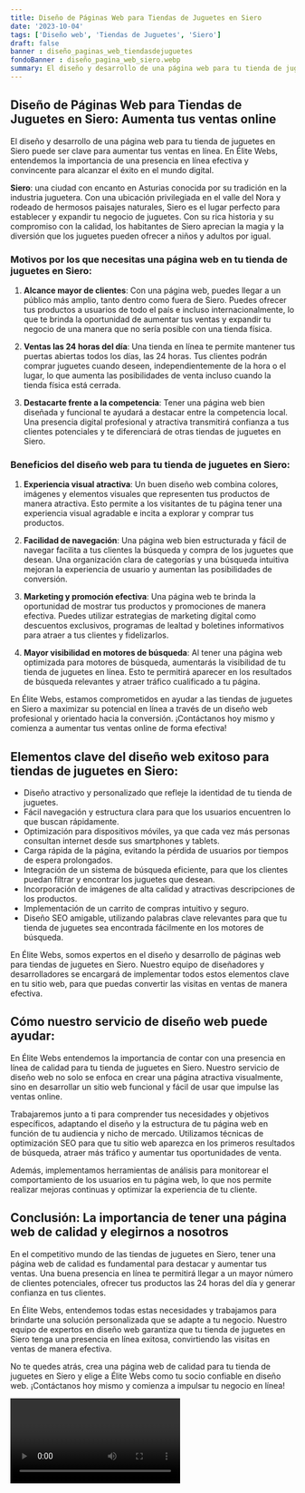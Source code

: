 ```yaml
---
title: Diseño de Páginas Web para Tiendas de Juguetes en Siero
date: '2023-10-04'
tags: ['Diseño web', 'Tiendas de Juguetes', 'Siero']
draft: false
banner : diseño_paginas_web_tiendasdejuguetes
fondoBanner : diseño_pagina_web_siero.webp
summary: El diseño y desarrollo de una página web para tu tienda de juguetes en Siero puede ser clave para aumentar tus ventas en línea. En Élite Webs, entendemos la importancia de una presencia en línea efectiva y convincente para alcanzar el éxito en el mundo digital.
---
```


## **Diseño de Páginas Web para Tiendas de Juguetes en Siero: Aumenta tus ventas online**

El diseño y desarrollo de una página web para tu tienda de juguetes en Siero puede ser clave para aumentar tus ventas en línea. En Élite Webs, entendemos la importancia de una presencia en línea efectiva y convincente para alcanzar el éxito en el mundo digital.

**Siero**: una ciudad con encanto en Asturias conocida por su tradición en la industria juguetera. Con una ubicación privilegiada en el valle del Nora y rodeado de hermosos paisajes naturales, Siero es el lugar perfecto para establecer y expandir tu negocio de juguetes. Con su rica historia y su compromiso con la calidad, los habitantes de Siero aprecian la magia y la diversión que los juguetes pueden ofrecer a niños y adultos por igual.

### Motivos por los que necesitas una página web en tu tienda de juguetes en Siero:

1. **Alcance mayor de clientes**: Con una página web, puedes llegar a un público más amplio, tanto dentro como fuera de Siero. Puedes ofrecer tus productos a usuarios de todo el país e incluso internacionalmente, lo que te brinda la oportunidad de aumentar tus ventas y expandir tu negocio de una manera que no sería posible con una tienda física.

2. **Ventas las 24 horas del día**: Una tienda en línea te permite mantener tus puertas abiertas todos los días, las 24 horas. Tus clientes podrán comprar juguetes cuando deseen, independientemente de la hora o el lugar, lo que aumenta las posibilidades de venta incluso cuando la tienda física está cerrada.

3. **Destacarte frente a la competencia**: Tener una página web bien diseñada y funcional te ayudará a destacar entre la competencia local. Una presencia digital profesional y atractiva transmitirá confianza a tus clientes potenciales y te diferenciará de otras tiendas de juguetes en Siero.

### Beneficios del diseño web para tu tienda de juguetes en Siero:

1. **Experiencia visual atractiva**: Un buen diseño web combina colores, imágenes y elementos visuales que representen tus productos de manera atractiva. Esto permite a los visitantes de tu página tener una experiencia visual agradable e incita a explorar y comprar tus productos.

2. **Facilidad de navegación**: Una página web bien estructurada y fácil de navegar facilita a tus clientes la búsqueda y compra de los juguetes que desean. Una organización clara de categorías y una búsqueda intuitiva mejoran la experiencia de usuario y aumentan las posibilidades de conversión.

3. **Marketing y promoción efectiva**: Una página web te brinda la oportunidad de mostrar tus productos y promociones de manera efectiva. Puedes utilizar estrategias de marketing digital como descuentos exclusivos, programas de lealtad y boletines informativos para atraer a tus clientes y fidelizarlos.

4. **Mayor visibilidad en motores de búsqueda**: Al tener una página web optimizada para motores de búsqueda, aumentarás la visibilidad de tu tienda de juguetes en línea. Esto te permitirá aparecer en los resultados de búsqueda relevantes y atraer tráfico cualificado a tu página.

En Élite Webs, estamos comprometidos en ayudar a las tiendas de juguetes en Siero a maximizar su potencial en línea a través de un diseño web profesional y orientado hacia la conversión. ¡Contáctanos hoy mismo y comienza a aumentar tus ventas online de forma efectiva!

<GifSeo />

<Cta />

## Elementos clave del diseño web exitoso para tiendas de juguetes en Siero:

- Diseño atractivo y personalizado que refleje la identidad de tu tienda de juguetes.
- Fácil navegación y estructura clara para que los usuarios encuentren lo que buscan rápidamente.
- Optimización para dispositivos móviles, ya que cada vez más personas consultan internet desde sus smartphones y tablets.
- Carga rápida de la página, evitando la pérdida de usuarios por tiempos de espera prolongados.
- Integración de un sistema de búsqueda eficiente, para que los clientes puedan filtrar y encontrar los juguetes que desean.
- Incorporación de imágenes de alta calidad y atractivas descripciones de los productos.
- Implementación de un carrito de compras intuitivo y seguro.
- Diseño SEO amigable, utilizando palabras clave relevantes para que tu tienda de juguetes sea encontrada fácilmente en los motores de búsqueda.

En Élite Webs, somos expertos en el diseño y desarrollo de páginas web para tiendas de juguetes en Siero. Nuestro equipo de diseñadores y desarrolladores se encargará de implementar todos estos elementos clave en tu sitio web, para que puedas convertir las visitas en ventas de manera efectiva.

## Cómo nuestro servicio de diseño web puede ayudar:

En Élite Webs entendemos la importancia de contar con una presencia en línea de calidad para tu tienda de juguetes en Siero. Nuestro servicio de diseño web no solo se enfoca en crear una página atractiva visualmente, sino en desarrollar un sitio web funcional y fácil de usar que impulse las ventas online.

Trabajaremos junto a ti para comprender tus necesidades y objetivos específicos, adaptando el diseño y la estructura de tu página web en función de tu audiencia y nicho de mercado. Utilizamos técnicas de optimización SEO para que tu sitio web aparezca en los primeros resultados de búsqueda, atraer más tráfico y aumentar tus oportunidades de venta.

Además, implementamos herramientas de análisis para monitorear el comportamiento de los usuarios en tu página web, lo que nos permite realizar mejoras continuas y optimizar la experiencia de tu cliente.

## Conclusión: La importancia de tener una página web de calidad y elegirnos a nosotros

En el competitivo mundo de las tiendas de juguetes en Siero, tener una página web de calidad es fundamental para destacar y aumentar tus ventas. Una buena presencia en línea te permitirá llegar a un mayor número de clientes potenciales, ofrecer tus productos las 24 horas del día y generar confianza en tus clientes.

En Élite Webs, entendemos todas estas necesidades y trabajamos para brindarte una solución personalizada que se adapte a tu negocio. Nuestro equipo de expertos en diseño web garantiza que tu tienda de juguetes en Siero tenga una presencia en línea exitosa, convirtiendo las visitas en ventas de manera efectiva.

No te quedes atrás, crea una página web de calidad para tu tienda de juguetes en Siero y elige a Élite Webs como tu socio confiable en diseño web. ¡Contáctanos hoy mismo y comienza a impulsar tu negocio en línea!

<Video />

<CtaBot job='Tiendas de Juguetes' city='Siero'/>

<Gmaps query='Siero+españa+maps' />